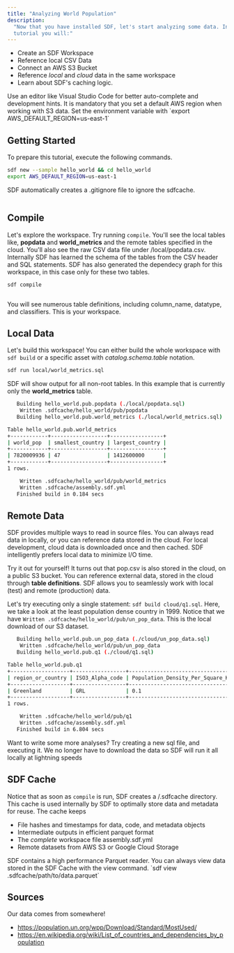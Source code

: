 ```yaml
---
title: "Analyzing World Population"
description:
  "Now that you have installed SDF, let's start analyzing some data. In this
  tutorial you will:"
---
```


- Create an SDF Workspace
- Reference local CSV Data
- Connect an AWS S3 Bucket
- Reference _local_ and _cloud_ data in the same workspace
- Learn about SDF's caching logic.

<Tip>
Use an editor like Visual Studio Code for better auto-complete and development hints.
</Tip>
<Note>
It is mandatory that you set a default AWS region when working with S3 data. Set the environment variable with `export AWS_DEFAULT_REGION=us-east-1`
</Note>

## Getting Started

To prepare this tutorial, execute the following commands.

```bash
sdf new --sample hello_world && cd hello_world
export AWS_DEFAULT_REGION=us-east-1
```

SDF automatically creates a .gitignore file to ignore the sdfcache.

```shell

``` 

## Compile
Let's explore the workspace. Try running `compile`. You'll see the local tables like, **popdata** and **world_metrics** and the remote tables specified in the cloud. You'll also see the raw CSV data file under /local/popdata.csv. Internally SDF has learned the schema of the tables from the CSV header and SQL statements. SDF has also generated the dependecy graph for this workspace, in this case only for these two tables.

```bash
sdf compile
```

```shell

```

You will see numerous table definitions, including column_name, datatype, and classifiers. This is your workspace.

## Local Data

Let's build this workspace! You can either build the whole workspace with
`sdf build` or a specific asset with _catalog.schema.table_ notation.

```bash
sdf run local/world_metrics.sql
```

SDF will show output for all non-root tables. In this example that is currently
only the **world_metrics** table.

```bash
   Building hello_world.pub.popdata (./local/popdata.sql)
    Written .sdfcache/hello_world/pub/popdata
   Building hello_world.pub.world_metrics (./local/world_metrics.sql)

Table hello_world.pub.world_metrics
+------------+------------------+-----------------+
| world_pop  | smallest_country | largest_country |
+------------+------------------+-----------------+
| 7820009936 | 47               | 1412600000      |
+------------+------------------+-----------------+
1 rows.

    Written .sdfcache/hello_world/pub/world_metrics
    Written .sdfcache/assembly.sdf.yml
   Finished build in 0.184 secs
```

## Remote Data

SDF provides multiple ways to read in source files. You can always read data in
locally, or you can reference data stored in the cloud. For local development,
cloud data is downloaded once and then cached. SDF intelligently prefers local
data to minimize I/O time.

Try it out for yourself! It turns out that pop.csv is also stored in the cloud,
on a public S3 bucket. You can reference external data, stored in the cloud
through **table definitions**. SDF allows you to seamlessly work with local
(test) and remote (production) data.

Let's try executing only a single statement: `sdf build cloud/q1.sql`. Here, we
take a look at the least population dense country in 1999. Notice that we have
`Written .sdfcache/hello_world/pub/un_pop_data`. This is the local download of
our S3 dataset.

```bash
   Building hello_world.pub.un_pop_data (./cloud/un_pop_data.sql)
    Written .sdfcache/hello_world/pub/un_pop_data
   Building hello_world.pub.q1 (./cloud/q1.sql)

Table hello_world.pub.q1
+-------------------+-----------------+----------------------------------+
| region_or_country | ISO3_Alpha_code | Population_Density_Per_Square_KM |
+-------------------+-----------------+----------------------------------+
| Greenland         | GRL             | 0.1                              |
+-------------------+-----------------+----------------------------------+
1 rows.

    Written .sdfcache/hello_world/pub/q1
    Written .sdfcache/assembly.sdf.yml
   Finished build in 6.804 secs
```

<Tip>
  Want to write some more analyses? Try creating a new sql file, and executing
  it. We no longer have to download the data so SDF will run it all locally at
  lightning speeds
</Tip>

## SDF Cache

Notice that as soon as `compile` is run, SDF creates a /.sdfcache directory.
This cache is used internally by SDF to optimally store data and metadata for
reuse. The cache keeps

- File hashes and timestamps for data, code, and metadata objects
- Intermediate outputs in efficient parquet format
- The _complete_ workspace file assembly.sdf.yml
- Remote datasets from AWS S3 or Google Cloud Storage

<Note>
  SDF contains a high performance Parquet reader. You can always view data
  stored in the SDF Cache with the view command. `sdf view
  .sdfcache/path/to/data.parquet`
</Note>

## Sources

Our data comes from somewhere!

- https://population.un.org/wpp/Download/Standard/MostUsed/
- https://en.wikipedia.org/wiki/List_of_countries_and_dependencies_by_population
